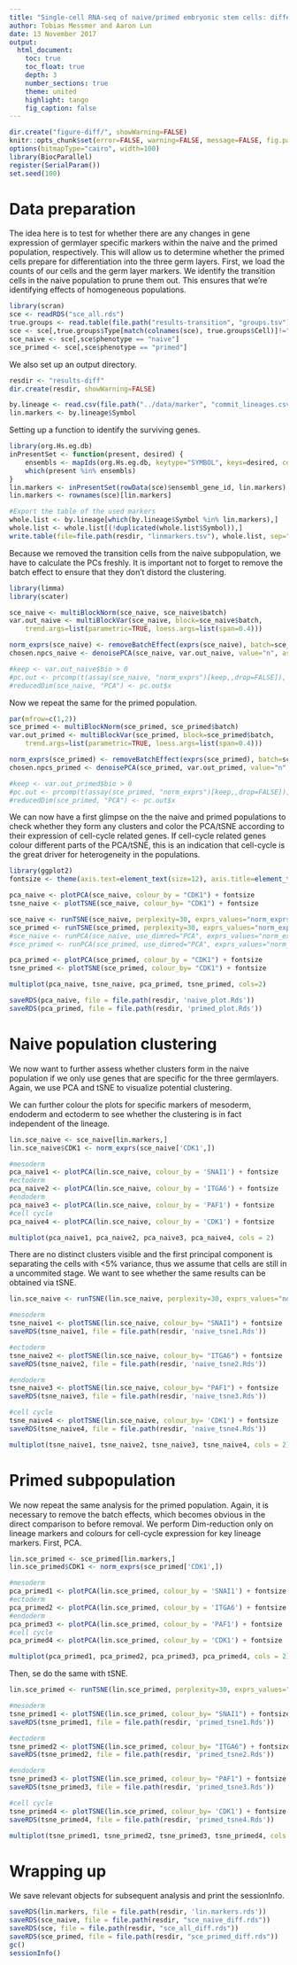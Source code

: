```yaml
---
title: "Single-cell RNA-seq of naive/primed embryonic stem cells: differential variability" 
author: Tobias Messmer and Aaron Lun
date: 13 November 2017
output: 
  html_document:
    toc: true
    toc_float: true
    depth: 3
    number_sections: true
    theme: united 
    highlight: tango 
    fig_caption: false
---
```


```r
dir.create("figure-diff/", showWarning=FALSE)
knitr::opts_chunk$set(error=FALSE, warning=FALSE, message=FALSE, fig.path="figure-diff/")
options(bitmapType="cairo", width=100)
library(BiocParallel)
register(SerialParam())
set.seed(100)
```

# Data preparation

The idea here is to test for whether there are any changes in gene expression of germlayer specific markers within the naive and the primed population, respectively.
This will allow us to determine whether the primed cells prepare for differentiation into the three germ layers.
First, we load the counts of our cells and the germ layer markers.
We identify the transition cells in the naive population to prune them out.
This ensures that we're identifying effects of homogeneous populations.

```r
library(scran)
sce <- readRDS("sce_all.rds")
true.groups <- read.table(file.path("results-transition", "groups.tsv"), header=TRUE, stringsAsFactors=FALSE)
sce <- sce[,true.groups$Type[match(colnames(sce), true.groups$Cell)]!="transition"]
sce_naive <- sce[,sce$phenotype == "naive"]
sce_primed <- sce[,sce$phenotype == "primed"]
```

We also set up an output directory.

```r
resdir <- "results-diff"
dir.create(resdir, showWarning=FALSE)
```

```r
by.lineage <- read.csv(file.path("../data/marker", "commit_lineages.csv"), header=TRUE, stringsAsFactors=FALSE, sep= ';')
lin.markers <- by.lineage$Symbol
```

Setting up a function to identify the surviving genes.

```r
library(org.Hs.eg.db)
inPresentSet <- function(present, desired) {
    ensembls <- mapIds(org.Hs.eg.db, keytype="SYMBOL", keys=desired, column="ENSEMBL")
    which(present %in% ensembls)    
}
lin.markers <- inPresentSet(rowData(sce)$ensembl_gene_id, lin.markers)
lin.markers <- rownames(sce)[lin.markers]

#Export the table of the used markers
whole.list <- by.lineage[which(by.lineage$Symbol %in% lin.markers),]
whole.list <- whole.list[(!duplicated(whole.list$Symbol)),]
write.table(file=file.path(resdir, "linmarkers.tsv"), whole.list, sep="\t", quote=FALSE, row.names= F) 
```

Because we removed the transition cells from the naive subpopulation, we have to calculate the PCs freshly.
It is important not to forget to remove the batch effect to ensure that they don't distord the clustering. 

```r
library(limma)
library(scater)

sce_naive <- multiBlockNorm(sce_naive, sce_naive$batch)
var.out_naive <- multiBlockVar(sce_naive, block=sce_naive$batch,
    trend.args=list(parametric=TRUE, loess.args=list(span=0.4)))

norm_exprs(sce_naive) <- removeBatchEffect(exprs(sce_naive), batch=sce_naive$batch) 
chosen.npcs_naive <- denoisePCA(sce_naive, var.out_naive, value="n", assay.type="norm_exprs")

#keep <- var.out_naive$bio > 0
#pc.out <- prcomp(t(assay(sce_naive, "norm_exprs")[keep,,drop=FALSE]), rank=chosen.npcs_naive)
#reducedDim(sce_naive, "PCA") <- pc.out$x
```

Now we repeat the same for the primed population.

```r
par(mfrow=c(1,2))
sce_primed <- multiBlockNorm(sce_primed, sce_primed$batch)
var.out_primed <- multiBlockVar(sce_primed, block=sce_primed$batch,
    trend.args=list(parametric=TRUE, loess.args=list(span=0.4)))

norm_exprs(sce_primed) <- removeBatchEffect(exprs(sce_primed), batch=sce_primed$batch) 
chosen.npcs_primed <- denoisePCA(sce_primed, var.out_primed, value="n", assay.type="norm_exprs")

#keep <- var.out_primed$bio > 0
#pc.out <- prcomp(t(assay(sce_primed, "norm_exprs")[keep,,drop=FALSE]), rank=chosen.npcs_primed)
#reducedDim(sce_primed, "PCA") <- pc.out$x
```

We can now have a first glimpse on the the naive and primed populations to check whether they form any clusters and color the PCA/tSNE according to their expression of cell-cycle related genes. If cell-cycle related genes colour different parts of the PCA/tSNE, this is an indication that cell-cycle is the great driver for heterogeneity in the populations.

```r
library(ggplot2)
fontsize <- theme(axis.text=element_text(size=12), axis.title=element_text(size=16), title = element_text(size=12))

pca_naive <- plotPCA(sce_naive, colour_by = "CDK1") + fontsize
tsne_naive <- plotTSNE(sce_naive, colour_by= "CDK1") + fontsize

sce_naive <- runTSNE(sce_naive, perplexity=30, exprs_values="norm_exprs")
sce_primed <- runTSNE(sce_primed, perplexity=30, exprs_values="norm_exprs")
#sce_naive <- runPCA(sce_naive, use_dimred="PCA", exprs_values="norm_exprs")
#sce_primed <- runPCA(sce_primed, use_dimred="PCA", exprs_values="norm_exprs")

pca_primed <- plotPCA(sce_primed, colour_by = "CDK1") + fontsize
tsne_primed <- plotTSNE(sce_primed, colour_by= "CDK1") + fontsize

multiplot(pca_naive, tsne_naive, pca_primed, tsne_primed, cols=2)

saveRDS(pca_naive, file = file.path(resdir, 'naive_plot.Rds'))
saveRDS(pca_primed, file = file.path(resdir, 'primed_plot.Rds'))
```

# Naive population clustering

We now want to further assess whether clusters form in the naive population if we only use genes that are specific for the three germlayers. Again, we use PCA and tSNE to visualize potential clustering.

We can further colour the plots for specific markers of mesoderm, endoderm and ectoderm to see whether the clustering is in fact independent of the lineage.

```r
lin.sce_naive <- sce_naive[lin.markers,]
lin.sce_naive$CDK1 <- norm_exprs(sce_naive['CDK1',])

#mesoderm
pca_naive1 <- plotPCA(lin.sce_naive, colour_by = 'SNAI1') + fontsize
#ectoderm
pca_naive2 <- plotPCA(lin.sce_naive, colour_by = 'ITGA6') + fontsize
#endoderm
pca_naive3 <- plotPCA(lin.sce_naive, colour_by = 'PAF1') + fontsize
#cell cycle
pca_naive4 <- plotPCA(lin.sce_naive, colour_by = 'CDK1') + fontsize

multiplot(pca_naive1, pca_naive2, pca_naive3, pca_naive4, cols = 2)
```

There are no distinct clusters visible and the first principal component is separating the cells with <5% variance, thus we assume that cells are still in a uncommited stage. We want to see whether the same results can be obtained via  tSNE.

```r
lin.sce_naive <- runTSNE(lin.sce_naive, perplexity=30, exprs_values="norm_exprs")

#mesoderm
tsne_naive1 <- plotTSNE(lin.sce_naive, colour_by= "SNAI1") + fontsize
saveRDS(tsne_naive1, file = file.path(resdir, 'naive_tsne1.Rds'))

#ectoderm
tsne_naive2 <- plotTSNE(lin.sce_naive, colour_by= "ITGA6") + fontsize
saveRDS(tsne_naive2, file = file.path(resdir, 'naive_tsne2.Rds'))

#endoderm
tsne_naive3 <- plotTSNE(lin.sce_naive, colour_by= "PAF1") + fontsize
saveRDS(tsne_naive3, file = file.path(resdir, 'naive_tsne3.Rds'))

#cell cycle
tsne_naive4 <- plotTSNE(lin.sce_naive, colour_by= 'CDK1') + fontsize
saveRDS(tsne_naive4, file = file.path(resdir, 'naive_tsne4.Rds'))

multiplot(tsne_naive1, tsne_naive2, tsne_naive3, tsne_naive4, cols = 2)
```

# Primed subpopulation

We now repeat the same analysis for the primed population. Again, it is necessary to remove the batch effects, which becomes obvious in the direct comparison to before removal. We perform Dim-reduction only on lineage markers and colours for cell-cycle expression for key lineage markers. First, PCA.

```r
lin.sce_primed <- sce_primed[lin.markers,]
lin.sce_primed$CDK1 <- norm_exprs(sce_primed['CDK1',])

#mesoderm
pca_primed1 <- plotPCA(lin.sce_primed, colour_by = 'SNAI1') + fontsize
#ectoderm
pca_primed2 <- plotPCA(lin.sce_primed, colour_by = 'ITGA6') + fontsize
#endoderm
pca_primed3 <- plotPCA(lin.sce_primed, colour_by = 'PAF1') + fontsize
#cell cycle
pca_primed4 <- plotPCA(lin.sce_primed, colour_by = 'CDK1') + fontsize

multiplot(pca_primed1, pca_primed2, pca_primed3, pca_primed4, cols = 2)
```

Then, se do the same with tSNE.

```r
lin.sce_primed <- runTSNE(lin.sce_primed, perplexity=30, exprs_values="norm_exprs")

#mesoderm
tsne_primed1 <- plotTSNE(lin.sce_primed, colour_by= "SNAI1") + fontsize
saveRDS(tsne_primed1, file = file.path(resdir, 'primed_tsne1.Rds'))

#ectoderm
tsne_primed2 <- plotTSNE(lin.sce_primed, colour_by= "ITGA6") + fontsize
saveRDS(tsne_primed2, file = file.path(resdir, 'primed_tsne2.Rds'))

#endoderm
tsne_primed3 <- plotTSNE(lin.sce_primed, colour_by= "PAF1") + fontsize
saveRDS(tsne_primed3, file = file.path(resdir, 'primed_tsne3.Rds'))

#cell cycle
tsne_primed4 <- plotTSNE(lin.sce_primed, colour_by= 'CDK1') + fontsize
saveRDS(tsne_primed4, file = file.path(resdir, 'primed_tsne4.Rds'))

multiplot(tsne_primed1, tsne_primed2, tsne_primed3, tsne_primed4, cols = 2)
```

# Wrapping up

We save relevant objects for subsequent analysis and print the sessionInfo.

```r
saveRDS(lin.markers, file = file.path(resdir, 'lin.markers.rds'))
saveRDS(sce_naive, file = file.path(resdir, "sce_naive_diff.rds"))
saveRDS(sce, file = file.path(resdir, "sce_all_diff.rds"))
saveRDS(sce_primed, file = file.path(resdir, "sce_primed_diff.rds"))
gc()
sessionInfo()
```
